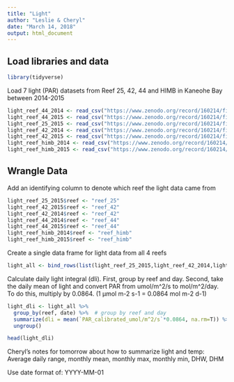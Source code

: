 ```yaml
---
title: "Light"
author: "Leslie & Cheryl"
date: "March 14, 2018"
output: html_document
---
```


## Load libraries and data
```r
library(tidyverse)
```

Load 7 light (PAR) datasets from Reef 25, 42, 44 and HIMB in Kaneohe Bay between 2014-2015

```r
light_reef_44_2014 <- read_csv("https://www.zenodo.org/record/160214/files/light_reef44_2014.csv")
light_reef_44_2015 <- read_csv("https://www.zenodo.org/record/160214/files/light_reef44_2015.csv")
light_reef_25_2015 <- read_csv("https://www.zenodo.org/record/160214/files/light_reef25_2015.csv")
light_reef_42_2014 <- read_csv("https://www.zenodo.org/record/160214/files/light_reef42_2014.csv")
light_reef_42_2015 <- read_csv("https://www.zenodo.org/record/160214/files/light_reef42_2015.csv")
light_reef_himb_2014 <- read_csv("https://www.zenodo.org/record/160214/files/light_reefHIMB_2014.csv")
light_reef_himb_2015 <- read_csv("https://www.zenodo.org/record/160214/files/light_reefHIMB_2015.csv")
```

## Wrangle Data
Add an identifying column to denote which reef the light data came from

```r
light_reef_25_2015$reef <- "reef_25"
light_reef_42_2015$reef <- "reef_42"
light_reef_42_2014$reef <- "reef_42"
light_reef_44_2014$reef <- "reef_44"
light_reef_44_2015$reef <- "reef_44"
light_reef_himb_2014$reef <- "reef_himb"
light_reef_himb_2015$reef <- "reef_himb"
```

Create a single data frame for light data from all 4 reefs

```r
light_all <- bind_rows(list(light_reef_25_2015,light_reef_42_2014,light_reef_42_2015, light_reef_44_2014, light_reef_44_2015, light_reef_himb_2014, light_reef_himb_2015))
```

Calculate daily light integral (dli). First, group by reef and day. Second, take the daily mean of light and convert PAR from umol/m^2/s to mol/m^2/day. To do this, multiply by 0.0864. (1 µmol m-2 s-1 = 0.0864 mol m-2 d-1)

```r
light_dli <- light_all %>%
  group_by(reef, date) %>%  # group by reef and day
  summarize(dli = mean(`PAR_calibrated_umol/m^2/s`*0.0864, na.rm=T)) %>% # remove na's and convert units  
  ungroup()

head(light_dli)
```
Cheryl's notes for tomorrow about how to summarize light and temp: Average daily range, monthly mean, monthly max, monthly min, DHW, DHM

Use date format of: YYYY-MM-01


